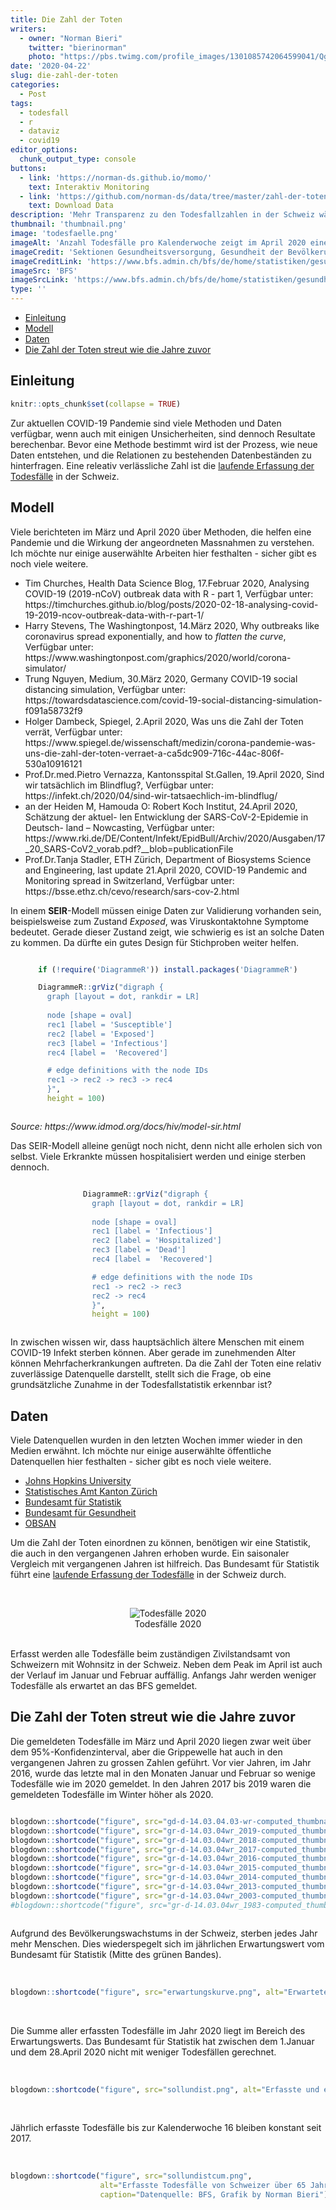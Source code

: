 ```yaml
---
title: Die Zahl der Toten
writers: 
  - owner: "Norman Bieri"
    twitter: "bierinorman"
    photo: "https://pbs.twimg.com/profile_images/1301085742064599041/QgufA9ab_400x400.jpg"
date: '2020-04-22'
slug: die-zahl-der-toten
categories:
  - Post
tags:
  - todesfall
  - r
  - dataviz
  - covid19
editor_options:
  chunk_output_type: console
buttons:
  - link: 'https://norman-ds.github.io/momo/'
    text: Interaktiv Monitoring
  - link: 'https://github.com/norman-ds/data/tree/master/zahl-der-toten'
    text: Download Data
description: 'Mehr Transparenz zu den Todesfallzahlen in der Schweiz während der COVID-19 Pandemie.'
thumbnail: 'thumbnail.png'
image: 'todesfaelle.png'
imageAlt: 'Anzahl Todesfälle pro Kalenderwoche zeigt im April 2020 eine Übersterblichkeit'
imageCredit: 'Sektionen Gesundheitsversorgung, Gesundheit der Bevölkerung'
imageCreditLink: 'https://www.bfs.admin.ch/bfs/de/home/statistiken/gesundheit.html'
imageSrc: 'BFS'
imageSrcLink: 'https://www.bfs.admin.ch/bfs/de/home/statistiken/gesundheit/gesundheitszustand/sterblichkeit-todesursachen.html'
type: ''
---
```


-   [Einleitung](#einleitung)
-   [Modell](#modell)
-   [Daten](#daten)
-   [Die Zahl der Toten streut wie die Jahre zuvor](#die-zahl-der-toten-streut-wie-die-jahre-zuvor)

Einleitung
------------

```r
knitr::opts_chunk$set(collapse = TRUE)
```

<style>
.imageCont{display: flex; flex-direction: row; flex-wrap: wrap; max-width: 100%; align-items: center; justify-content: center}
.imageCont img {max-width: 175px; height: 100%; object-fit: cover}
.imageCont figure{margin: 0 5px; height: 175px}
</style>

Zur aktuellen COVID-19 Pandemie sind viele Methoden und Daten verfügbar, wenn auch mit einigen Unsicherheiten, sind dennoch Resultate berechenbar. Bevor eine Methode bestimmt wird ist der Prozess, wie neue Daten entstehen, und die Relationen zu bestehenden Datenbeständen zu hinterfragen. Eine releativ verlässliche Zahl ist die [laufende Erfassung der Todesfälle](https://www.bfs.admin.ch/bfs/de/home/statistiken/gesundheit/gesundheitszustand/sterblichkeit-todesursachen.html) in der Schweiz.

Modell
--------

Viele berichteten im März und April 2020 über Methoden, die helfen eine Pandemie und die Wirkung der angeordneten Massnahmen zu verstehen. Ich möchte nur einige auserwählte Arbeiten hier festhalten - sicher gibt es noch viele weitere.

* Tim Churches, Health Data Science Blog, 17.Februar 2020, Analysing COVID-19 (2019-nCoV) outbreak data with R - part 1, Verfügbar unter: https://timchurches.github.io/blog/posts/2020-02-18-analysing-covid-19-2019-ncov-outbreak-data-with-r-part-1/
* Harry Stevens, The Washingtonpost, 14.März 2020, Why outbreaks like coronavirus spread exponentially, and how to *flatten the curve*, Verfügbar unter: https://www.washingtonpost.com/graphics/2020/world/corona-simulator/
* Trung Nguyen, Medium, 30.März 2020, Germany COVID-19 social distancing simulation, Verfügbar unter: https://towardsdatascience.com/covid-19-social-distancing-simulation-f091a58732f9
* Holger Dambeck, Spiegel, 2.April 2020, Was uns die Zahl der Toten verrät, Verfügbar unter: https://www.spiegel.de/wissenschaft/medizin/corona-pandemie-was-uns-die-zahl-der-toten-verraet-a-ca5dc909-716c-44ac-806f-530a10916121
* Prof.Dr.med.Pietro Vernazza, Kantonsspital St.Gallen, 19.April 2020, Sind wir tatsächlich im Blindflug?, Verfügbar unter: https://infekt.ch/2020/04/sind-wir-tatsaechlich-im-blindflug/
* an der Heiden M, Hamouda O: Robert Koch Institut, 24.April 2020, Schätzung der aktuel- len Entwicklung der SARS-CoV-2-Epidemie in Deutsch- land – Nowcasting, Verfügbar unter: https://www.rki.de/DE/Content/Infekt/EpidBull/Archiv/2020/Ausgaben/17_20_SARS-CoV2_vorab.pdf?__blob=publicationFile
* Prof.Dr.Tanja Stadler, ETH Zürich, Department of Biosystems Science and Engineering, last update 21.April 2020, COVID-19 Pandemic and Monitoring spread in Switzerland, Verfügbar unter: https://bsse.ethz.ch/cevo/research/sars-cov-2.html


In einem **SEIR**-Modell müssen einige Daten zur Validierung vorhanden sein, beispielsweise zum Zustand *Exposed*, was Viruskontaktohne Symptome bedeutet. Gerade dieser Zustand zeigt, wie schwierig es ist an solche Daten zu kommen. Da dürfte ein gutes Design für Stichproben weiter helfen.

<div class='imageCont'>
```r
if (!require('DiagrammeR')) install.packages('DiagrammeR')

DiagrammeR::grViz("digraph {
  graph [layout = dot, rankdir = LR]
  
  node [shape = oval]        
  rec1 [label = 'Susceptible']
  rec2 [label = 'Exposed']
  rec3 [label = 'Infectious']
  rec4 [label =  'Recovered']

  # edge definitions with the node IDs
  rec1 -> rec2 -> rec3 -> rec4
  }", 
  height = 100)
```
</div>
*Source: https://www.idmod.org/docs/hiv/model-sir.html*

Das SEIR-Modell alleine genügt noch nicht, denn nicht alle erholen sich von selbst. Viele Erkrankte müssen hospitalisiert werden und einige sterben dennoch.

<div class='imageCont'>
```r

DiagrammeR::grViz("digraph {
  graph [layout = dot, rankdir = LR]
  
  node [shape = oval]        
  rec1 [label = 'Infectious']
  rec2 [label = 'Hospitalized']
  rec3 [label = 'Dead']
  rec4 [label =  'Recovered']

  # edge definitions with the node IDs
  rec1 -> rec2 -> rec3
  rec2 -> rec4
  }", 
  height = 100)
```
</div>

In zwischen wissen wir, dass hauptsächlich ältere Menschen mit einem COVID-19 Infekt sterben können. Aber gerade im zunehmenden Alter können Mehrfacherkrankungen auftreten. Da die Zahl der Toten eine relativ zuverlässige Datenquelle darstellt, stellt sich die Frage, ob eine grundsätzliche Zunahme in der Todesfallstatistik erkennbar ist?

Daten
-------

Viele Datenquellen wurden in den letzten Wochen immer wieder in den Medien erwähnt. Ich möchte nur einige auserwählte öffentliche Datenquellen hier festhalten - sicher gibt es noch viele weitere.

* [Johns Hopkins University](https://coronavirus.jhu.edu)
* [Statistisches Amt Kanton Zürich](https://www.web.statistik.zh.ch/covid19_dashboard)
* [Bundesamt für Statistik](https://www.bfs.admin.ch/bfs/de/home/aktuell/covid-19.html)
* [Bundesamt für Gesundheit](https://www.bag.admin.ch/bag/de/home/krankheiten/ausbrueche-epidemien-pandemien/aktuelle-ausbrueche-epidemien/novel-cov.html)
* [OBSAN](https://www.obsan.admin.ch/de/indikatoren/corona-risiko-vorerkrankungen-und-risikogruppe-alter-15)

Um die Zahl der Toten einordnen zu können, benötigen wir eine Statistik, die auch in den vergangenen Jahren erhoben wurde. Ein saisonaler Vergleich mit vergangenen Jahren ist hilfreich. Das Bundesamt für Statistik führt eine [laufende Erfassung der Todesfälle](https://www.bfs.admin.ch/bfs/de/home/statistiken/gesundheit/gesundheitszustand/sterblichkeit-todesursachen.html) in der Schweiz durch. 

</br>
<center>
![Todesfälle 2020](gd-d-14.03.04.03-wr-computed_thumbnail.png)
</center>
</br>
Erfasst werden alle Todesfälle beim zuständigen Zivilstandsamt von Schweizern mit Wohnsitz in der Schweiz. Neben dem Peak im April ist auch der Verlauf im Januar und Februar auffällig. Anfangs Jahr werden weniger Todesfälle als erwartet an das BFS gemeldet.

Die Zahl der Toten streut wie die Jahre zuvor
---------------------------------------------

Die gemeldeten Todesfälle im März und April 2020 liegen zwar weit über dem 95%-Konfidenzinterval, aber die Grippewelle hat auch in den vergangenen Jahren zu grossen Zahlen geführt. Vor vier Jahren, im Jahr 2016, wurde das letzte mal in den Monaten Januar und Februar so wenige Todesfälle wie im 2020 gemeldet. In den Jahren 2017 bis 2019 waren die gemeldeten Todesfälle im Winter höher als 2020.
</br>

<div class='imageCont'>
```r
blogdown::shortcode("figure", src="gd-d-14.03.04.03-wr-computed_thumbnail.png")
blogdown::shortcode("figure", src="gr-d-14.03.04wr_2019-computed_thumbnail.png")
blogdown::shortcode("figure", src="gr-d-14.03.04wr_2018-computed_thumbnail.png")
blogdown::shortcode("figure", src="gr-d-14.03.04wr_2017-computed_thumbnail.png")
blogdown::shortcode("figure", src="gr-d-14.03.04wr_2016-computed_thumbnail.png")
blogdown::shortcode("figure", src="gr-d-14.03.04wr_2015-computed_thumbnail.png")
blogdown::shortcode("figure", src="gr-d-14.03.04wr_2014-computed_thumbnail.png")
blogdown::shortcode("figure", src="gr-d-14.03.04wr_2013-computed_thumbnail.png")
blogdown::shortcode("figure", src="gr-d-14.03.04wr_2003-computed_thumbnail.png")
#blogdown::shortcode("figure", src="gr-d-14.03.04wr_1983-computed_thumbnail.png")
```
</div
</br>


Aufgrund des Bevölkerungswachstums in der Schweiz, sterben jedes Jahr mehr Menschen. Dies wiederspegelt sich im jährlichen Erwartungswert vom Bundesamt für Statistik (Mitte des grünen Bandes). 

</br>
```r

blogdown::shortcode("figure", src="erwartungskurve.png", alt="Erwartete Todesfälle von Schweizer über 65 Jahre in den Jahren 2010 bis 2020 steigt stetig.")
```
</br>


Die Summe aller erfassten Todesfälle im Jahr 2020 liegt im Bereich des Erwartungswerts. Das Bundesamt für Statistik hat zwischen dem 1.Januar und dem 28.April 2020 nicht mit weniger Todesfällen gerechnet.

</br>

```r

blogdown::shortcode("figure", src="sollundist.png", alt="Erfasste und erwartete Todesfälle von Schweizer über 65 Jahre in den Jahren 2010 bis 2020.")
```
</br>

Jährlich erfasste Todesfälle bis zur Kalenderwoche 16 bleiben konstant seit 2017.

</br>
```r

blogdown::shortcode("figure", src="sollundistcum.png", 
                    alt="Erfasste Todesfälle von Schweizer über 65 Jahre in den Jahren 2010 bis 2020 zeigen keine Auffälligkeit.",
                    caption="Datenquelle: BFS, Grafik by Norman Bieri")
```
